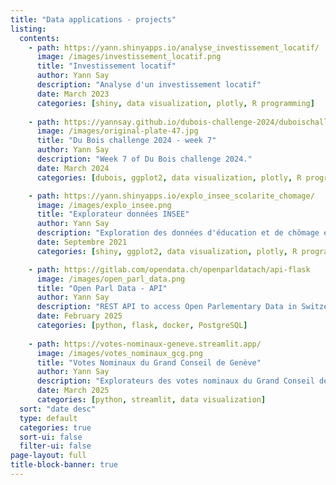 ```yaml
---
title: "Data applications - projects"
listing:
  contents: 
    - path: https://yann.shinyapps.io/analyse_investissement_locatif/
      image: /images/investissement_locatif.png
      title: "Investissement locatif"
      author: Yann Say
      description: "Analyse d'un investissement locatif"
      date: March 2023 
      categories: [shiny, data visualization, plotly, R programming]
      
    - path: https://yannsay.github.io/dubois-challenge-2024/duboischallenge2024.html
      image: /images/original-plate-47.jpg
      title: "Du Bois challenge 2024 - week 7"
      author: Yann Say
      description: "Week 7 of Du Bois challenge 2024."
      date: March 2024
      categories: [dubois, ggplot2, data visualization, plotly, R programming]

    - path: https://yann.shinyapps.io/explo_insee_scolarite_chomage/
      image: /images/explo_insee.png
      title: "Explorateur données INSEE"
      author: Yann Say
      description: "Exploration des données d'éducation et de chômage en France."
      date: Septembre 2021
      categories: [shiny, ggplot2, data visualization, plotly, R programming]

    - path: https://gitlab.com/opendata.ch/openparldatach/api-flask
      image: /images/open_parl_data.png
      title: "Open Parl Data - API"
      author: Yann Say
      description: "REST API to access Open Parlementary Data in Switzerland"
      date: February 2025
      categories: [python, flask, docker, PostgreSQL] 
      
    - path: https://votes-nominaux-geneve.streamlit.app/
      image: /images/votes_nominaux_gcg.png
      title: "Votes Nominaux du Grand Conseil de Genève"
      author: Yann Say
      description: "Explorateurs des votes nominaux du Grand Conseil de Genève"
      date: March 2025
      categories: [python, streamlit, data visualization]
  sort: "date desc"
  type: default
  categories: true
  sort-ui: false
  filter-ui: false
page-layout: full
title-block-banner: true
---
```

